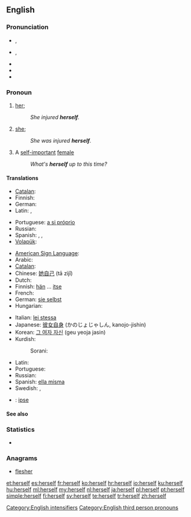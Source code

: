 ==English==

===Pronunciation===
* {{a|RP}} {{IPA|/hɜːˈsɛlf/}}, {{SAMPA|/h3:"sElf/}}
* {{a|GenAm}} {{IPA|/hɝˈsɛlf/}}, {{SAMPA|/h3`s"Elf/}}
* {{audio|en-us-herself.ogg|Audio (US)}}
* {{rhymes|ɛlf}}
* {{hyphenation|her|self}}

===Pronoun===
{{en-pron|desc=the third person singular, feminine, personal pronoun|the reflexive form of|she|masculine|himself|neuter|itself|gender-irrelevant|xyrself|plural|themselves}}

# {{reflexive}} [[her]]; {{non-gloss definition|the female object of a verb or preposition that also appears as the subject}}
#: ''She injured '''herself'''.''
# {{context|emphatic}} [[she]]; {{non-gloss definition|an intensive repetition of the female subject, often used to indicate the exclusiveness of that person as the only satisfier of the predicate}}
#: ''She was injured '''herself'''.''
# {{slang}} A [[self-important]] [[female]]
#: ''What's '''herself''' up to this time?''

====Translations====
{{trans-top|(reflexive object) her}}
* [[Catalan]]: {{t-|ca|es}}
* Finnish: {{t-|fi|itsensä}}
* German: {{t+|de|sich}}
* Latin: {{t|la|ipse}}, {{t|la|ipsa}}
{{trans-mid}}
* Portuguese: [[a si próprio]]
* Russian: {{t+|ru|себя|tr=sebjá}}
* Spanish: {{t+|es|se}}, {{t|es|ella misma}}, {{t|es|sí misma}}
* [[Volapük]]: {{t|vo|oki}}
{{trans-bottom}}

{{trans-top|(as intensifier) she}}
* [[American Sign Language]]: {{tø|ase|A@Chesthigh SmallFrontandback|xs=American Sign Language}}
* Arabic: {{Arab|[[نفسها]]}} {{IPAchar|(nafsúha)}}
* [[Catalan]]: {{t-|ca|mateix|alt=mateixa}}
* Chinese: [[她自己]] (tā zìjǐ)
* Dutch: {{t+|nl|zijzelf}}
* Finnish: [[hän]] ... [[itse]]
* French: {{t+|fr|elle-même}}
* German: [[sie selbst]]
* Hungarian: {{t+|hu|maga}}
{{trans-mid}}
* Italian: [[lei stessa]]
* Japanese: [[彼女自身]] (かのじょじゃしん, kanojo-jishin)
* Korean: [[그 여자 자신]] (geu yeoja jasin)
* Kurdish:
*: Sorani: {{t|ku|خۆی|tr=xoi|sc=ku-Arab}}
* Latin: {{t|la|ipsa}}
* Portuguese: {{t+|pt|ela mesma}}
* Russian: {{t-|ru|сама|tr=samá}}
* Spanish: [[ella misma]]
* Swedish: {{t+|sv|sig}}, {{t-|sv|sig själv}}
{{trans-bottom}}

{{checktrans-top}}
* {{ttbc|ia}}: [[ipse]]
{{trans-mid}}
{{trans-bottom}}

====See also====
{{English personal pronouns}}

===Statistics===
* {{rank|passed|true|friend|293|herself|year|dear|high}}

===Anagrams===
* [[flesher#English|flesher]]

[[Category:English intensifiers]]
[[Category:English third person pronouns]]

[[et:herself]]
[[es:herself]]
[[fr:herself]]
[[ko:herself]]
[[hr:herself]]
[[io:herself]]
[[ku:herself]]
[[hu:herself]]
[[ml:herself]]
[[my:herself]]
[[nl:herself]]
[[ja:herself]]
[[pl:herself]]
[[pt:herself]]
[[simple:herself]]
[[fi:herself]]
[[sv:herself]]
[[te:herself]]
[[tr:herself]]
[[zh:herself]]